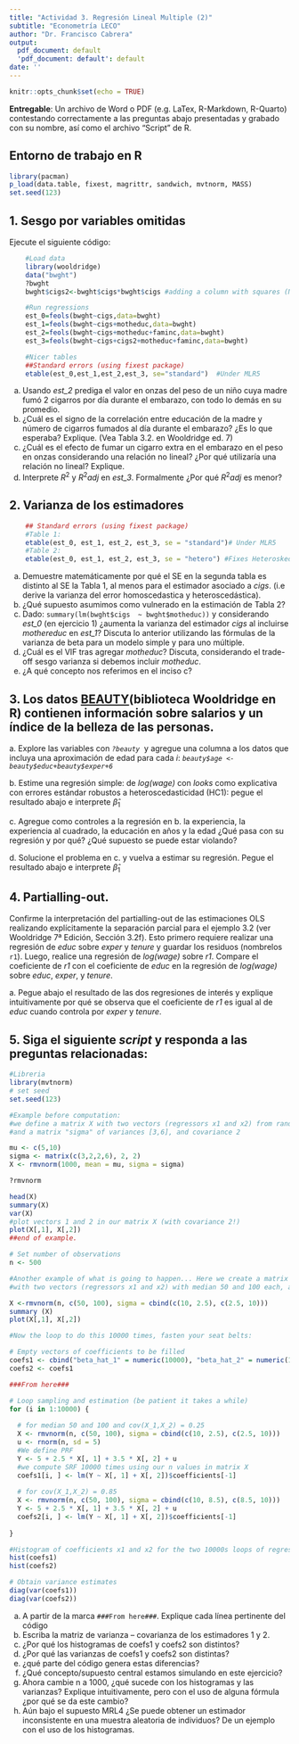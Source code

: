 ```yaml
---
title: "Actividad 3. Regresión Lineal Multiple (2)"
subtitle: "Econometría LECO"
author: "Dr. Francisco Cabrera"
output:
  pdf_document: default
  'pdf_document: default': default
date: ''
---
```


```r
knitr::opts_chunk$set(echo = TRUE)
```

**Entregable**: Un archivo de Word o PDF (e.g. LaTex, R-Markdown, R-Quarto) contestando correctamente a las preguntas abajo presentadas y grabado con su nombre, así como el archivo “Script” de R.

## Entorno de trabajo en R

```r
library(pacman)
p_load(data.table, fixest, magrittr, sandwich, mvtnorm, MASS)
set.seed(123)
```

## 1. Sesgo por variables omitidas

Ejecute el siguiente código:

```r
    #Load data
    library(wooldridge)
    data("bwght")
    ?bwght
    bwght$cigs2<-bwght$cigs*bwght$cigs #adding a column with squares (NO LINEALIDAD)

    #Run regressions
    est_0=feols(bwght~cigs,data=bwght)
    est_1=feols(bwght~cigs+motheduc,data=bwght)
    est_2=feols(bwght~cigs+motheduc+faminc,data=bwght)
    est_3=feols(bwght~cigs+cigs2+motheduc+faminc,data=bwght)

    #Nicer tables
    ##Standard errors (using fixest package)
    etable(est_0,est_1,est_2,est_3, se="standard")  #Under MLR5
```

a.  Usando *est_2* prediga el valor en onzas del peso de un niño cuya madre fumó 2 cigarros por día durante el embarazo, con todo lo demás en su promedio.
b.  ¿Cuál es el signo de la correlación entre educación de la madre y número de cigarros fumados al día durante el embarazo? ¿Es lo que esperaba? Explique. (Vea Tabla 3.2. en Wooldridge ed. 7)
c.  ¿Cuál es el efecto de fumar un cigarro extra en el embarazo en el peso en onzas considerando una relación no lineal? ¿Por qué utilizaría una relación no lineal? Explique.
d.  Interprete $R^2$ y $R^2 adj$ en *est_3*. Formalmente ¿Por qué $R^2adj$ es menor?

## 2. Varianza de los estimadores

```r

    ## Standard errors (using fixest package)
    #Table 1:
    etable(est_0, est_1, est_2, est_3, se = "standard")# Under MLR5
    #Table 2:
    etable(est_0, est_1, est_2, est_3, se = "hetero") #Fixes Heteroskedasticity (HC1 type) 

```

a.  Demuestre matemáticamente por qué el SE en la segunda tabla es distinto al SE la Tabla 1, al menos para el estimador asociado a *cigs*. (i.e derive la varianza del error homoscedastica y heteroscedástica).
b.  ¿Qué supuesto asumimos como vulnerado en la estimación de Tabla 2?
c.  Dado: `summary(lm(bwght$cigs  ~ bwght$motheduc))` y considerando *est_0* (en ejercicio 1) ¿aumenta la varianza del estimador *cigs* al incluirse *mothereduc* en *est_1*? Discuta lo anterior utilizando las fórmulas de la varianza de beta para un modelo simple y para uno múltiple.
d.  ¿Cuál es el VIF tras agregar *motheduc*? Discuta, considerando el trade-off sesgo varianza si debemos incluir *motheduc*.
e.  ¿A qué concepto nos referimos en el inciso c?

## 3. Los datos [BEAUTY](https://www.nber.org/system/files/working_papers/w4518/w4518.pdf "Fuente:")(biblioteca Wooldridge en R) contienen información sobre salarios y un índice de la belleza de las personas.

a\. Explore las variables con *`?beauty`*  y agregue una columna a los datos que incluya una aproximación de edad para cada *i*: *`beauty$age <- beauty$educ+beauty$exper+6`*

b\. Estime una regresión simple: de *log(wage)* con *looks* como explicativa con errores estándar robustos a heteroscedasticidad (HC1): pegue el resultado abajo e interprete $\hat\beta_1$

c\. Agregue como controles a la regresión en b. la experiencia, la experiencia al cuadrado, la educación en años y la edad ¿Qué pasa con su regresión y por qué? ¿Qué supuesto se puede estar violando?

d\. Solucione el problema en c. y vuelva a estimar su regresión. Pegue el resultado abajo e interprete $\hat\beta_1$


## 4. Partialling-out.

Confirme la interpretación del partialling-out de las estimaciones OLS realizando explícitamente la separación parcial para el ejemplo 3.2 (ver Wooldridge 7ª Edición, Sección 3.2f). Esto primero requiere realizar una regresión de *educ* sobre *exper* y *tenure* y guardar los residuos (nombrelos `r1`). Luego, realice una regresión de *log(wage)* sobre *r1*. Compare el coeficiente de *r1* con el coeficiente de *educ* en la regresión de *log(wage)* sobre *educ*, *exper*, y *tenure*.

a\. Pegue abajo el resultado de las dos regresiones de interés y explique intuitivamente por qué se observa que el coeficiente de *r1* es igual al de *educ* cuando controla por *exper* y *tenure*.

## 5. Siga el siguiente *script* y responda a las preguntas relacionadas:

```r

#Libreria
library(mvtnorm)
# set seed
set.seed(123)

#Example before computation: 
#we define a matrix X with two vectors (regressors x1 and x2) from random normal values with mean [5,10] 
#and a matrix "sigma" of variances [3,6], and covariance 2

mu <- c(5,10)
sigma <- matrix(c(3,2,2,6), 2, 2)
X <- rmvnorm(1000, mean = mu, sigma = sigma)

?rmvnorm

head(X)
summary(X)
var(X)
#plot vectors 1 and 2 in our matrix X (with covariance 2!)
plot(X[,1], X[,2])
##end of example.

# Set number of observations
n <- 500

#Another example of what is going to happen... Here we create a matrix X 
#with two vectors (regressors x1 and x2) with median 50 and 100 each, and cov(X_1,X_2) = 0.25

X <-rmvnorm(n, c(50, 100), sigma = cbind(c(10, 2.5), c(2.5, 10)))
summary (X)
plot(X[,1], X[,2]) 

#Now the loop to do this 10000 times, fasten your seat belts:

# Empty vectors of coefficients to be filled
coefs1 <- cbind("beta_hat_1" = numeric(10000), "beta_hat_2" = numeric(10000))
coefs2 <- coefs1

###From here###

# Loop sampling and estimation (be patient it takes a while)
for (i in 1:10000) {
  
  # for median 50 and 100 and cov(X_1,X_2) = 0.25
  X <- rmvnorm(n, c(50, 100), sigma = cbind(c(10, 2.5), c(2.5, 10)))
  u <- rnorm(n, sd = 5)
  #We define PRF
  Y <- 5 + 2.5 * X[, 1] + 3.5 * X[, 2] + u
  #we compute SRF 10000 times using our n values in matrix X
  coefs1[i, ] <- lm(Y ~ X[, 1] + X[, 2])$coefficients[-1]
  
  # for cov(X_1,X_2) = 0.85
  X <- rmvnorm(n, c(50, 100), sigma = cbind(c(10, 8.5), c(8.5, 10)))
  Y <- 5 + 2.5 * X[, 1] + 3.5 * X[, 2] + u
  coefs2[i, ] <- lm(Y ~ X[, 1] + X[, 2])$coefficients[-1]
  
}

#Histogram of coefficients x1 and x2 for the two 10000s loops of regressions.
hist(coefs1)
hist(coefs2)

# Obtain variance estimates
diag(var(coefs1))
diag(var(coefs2))

```

a.  A partir de la marca `###From here###`. Explique cada línea pertinente del código
b.  Escriba la matriz de varianza – covarianza de los estimadores 1 y 2.
c.  ¿Por qué los histogramas de coefs1 y coefs2 son distintos?
d.  ¿Por qué las varianzas de coefs1 y coefs2 son distintas?
e.  ¿qué parte del código genera estas diferencias?
f.  ¿Qué concepto/supuesto central estamos simulando en este ejercicio?
g.  Ahora cambie n a 1000, ¿qué sucede con los histogramas y las varianzas? Explique intuitivamente, pero con el uso de alguna fórmula ¿por qué se da este cambio?
h.  Aún bajo el supuesto MRL4 ¿Se puede obtener un estimador inconsistente en una muestra aleatoria de individuos? De un ejemplo con el uso de los histogramas.


